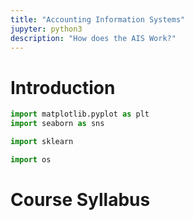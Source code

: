 ```yaml
---
title: "Accounting Information Systems"
jupyter: python3
description: "How does the AIS Work?"
---
```


# Introduction 

```python
import matplotlib.pyplot as plt 
import seaborn as sns

import sklearn
```

```python
import os
```

# Course Syllabus 